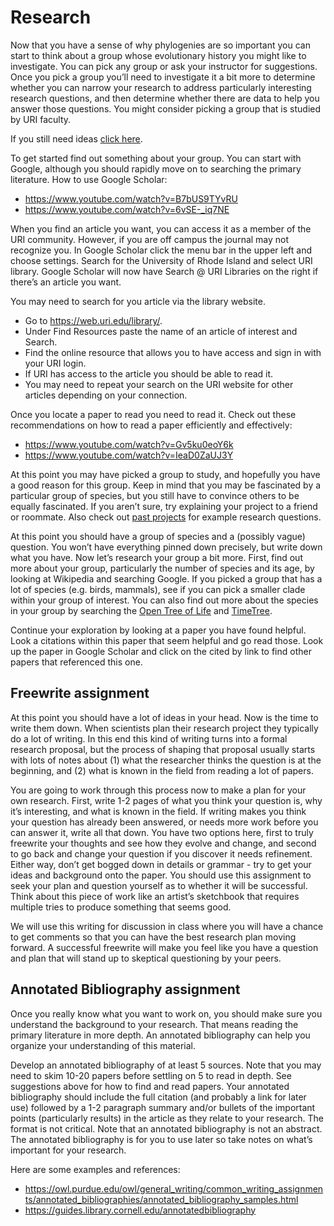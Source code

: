 # Research

Now that you have a sense of why phylogenies are so important
you can start to think about a group whose evolutionary history you might like to investigate.
You can pick any group or ask your instructor for suggestions.
Once you pick a group you'll need to investigate it a bit more to determine
whether you can narrow your research to address particularly interesting research questions,
and then determine whether there are data to help you answer those questions.
You might consider picking a group that is studied by URI faculty.

If you still need ideas [click here](research-ideas.html).

To get started find out something about your group.
You can start with Google, although you should rapidly move on to searching the primary literature.
How to use Google Scholar:

* [https://www.youtube.com/watch?v=B7bUS9TYvRU](https://www.youtube.com/watch?v=B7bUS9TYvRU)
* [https://www.youtube.com/watch?v=6vSE-_iq7NE](https://www.youtube.com/watch?v=6vSE-_iq7NE)

When you find an article you want, you can access it as a member of the URI community.
However, if you are off campus the journal may not recognize you.
In Google Scholar click the menu bar in the upper left and choose settings.
Search for the University of Rhode Island and select URI library.
Google Scholar will now have Search @ URI Libraries on the right if there's an article you want.

You may need to search for you article via the library website.

* Go to [https://web.uri.edu/library/](https://web.uri.edu/library/).
* Under Find Resources paste the name of an article of interest and Search.
* Find the online resource that allows you to have access and sign in with your URI login.
* If URI has access to the article you should be able to read it.
* You may need to repeat your search on the URI website for other articles depending on your connection.

Once you locate a paper to read you need to read it.
Check out these recommendations on how to read a paper efficiently and effectively: 

* [https://www.youtube.com/watch?v=Gv5ku0eoY6k](https://www.youtube.com/watch?v=Gv5ku0eoY6k)
* [https://www.youtube.com/watch?v=IeaD0ZaUJ3Y](https://www.youtube.com/watch?v=IeaD0ZaUJ3Y)

At this point you may have picked a group to study, and hopefully you have a good reason for this group.
Keep in mind that you may be fascinated by a particular group of species, but you still have to convince others to be equally fascinated.
If you aren't sure, try explaining your project to a friend or roommate.
Also check out [past projects](research-ideas.html) for example research questions.

At this point you should have a group of species and a (possibly vague) question.
You won't have everything pinned down precisely, but write down what you have.
Now let's research your group a bit more.
First, find out more about your group, particularly the number of species and its age,
by looking at Wikipedia and searching Google.
If you picked a group that has a lot of species (e.g. birds, mammals),
see if you can pick a smaller clade within your group of interest.
You can also find out more about the species in your group by searching
the [Open Tree of Life](https://tree.opentreeoflife.org/)
and [TimeTree](http://timetree.org/).

Continue your exploration by looking at a paper you have found helpful.
Look a citations within this paper that seem helpful and go read those.
Look up the paper in Google Scholar and click on the cited by link to find other papers
that referenced this one.

## Freewrite assignment

At this point you should have a lot of ideas in your head.
Now is the time to write them down.
When scientists plan their research project they typically do a lot of writing.
In this end this kind of writing turns into a formal research proposal,
but the process of shaping that proposal usually starts with lots of notes about
(1) what the researcher thinks the question is at the beginning, and
(2) what is known in the field from reading a lot of papers.

You are going to work through this process now to make a plan for your own research.
First, write 1-2 pages of what you think your question is, why it's interesting,
and what is known in the field.
If writing makes you think your question has already been answered, or needs more work before you
can answer it, write all that down.
You have two options here, first to truly freewrite your thoughts and see how they evolve and change,
and second to go back and change your question if you discover it needs refinement.
Either way, don't get bogged down in details or grammar - try to get your ideas and background onto the paper.
You should use this assignment to seek your plan and question yourself as to whether it will be successful.
Think about this piece of work like an artist's sketchbook that requires multiple tries to produce something that seems good.

We will use this writing for discussion in class where you will have a chance to get comments so that you can have the best research plan moving forward.
A successful freewrite will make you feel like you have a question and plan that will stand up to skeptical questioning by your peers.

## Annotated Bibliography assignment

Once you really know what you want to work on,
you should make sure you understand the background to your research.
That means reading the primary literature in more depth.
An annotated bibliography can help you organize your understanding of this material.

Develop an annotated bibliography of at least 5 sources.
Note that you may need to skim 10-20 papers before settling on 5 to read in depth.
See suggestions above for how to find and read papers.
Your annotated bibliography should include the full citation (and probably a link for later use) followed by a 1-2 paragraph summary and/or bullets of the important points (particularly results) in the article as they relate to your research.
The format is not critical.
Note that an annotated bibliography is not an abstract.
The annotated bibliography is for you to use later so take notes on what's important for your research.

Here are some examples and references:  

* [https://owl.purdue.edu/owl/general_writing/common_writing_assignments/annotated_bibliographies/annotated_bibliography_samples.html](https://owl.purdue.edu/owl/general_writing/common_writing_assignments/annotated_bibliographies/annotated_bibliography_samples.html)
* [https://guides.library.cornell.edu/annotatedbibliography](https://guides.library.cornell.edu/annotatedbibliography)


